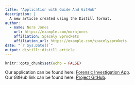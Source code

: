 ```yaml
---
title: "Application with Guide And GitHub"
description: |
  A new article created using the Distill format.
author:
  - name: Nora Jones 
    url: https://example.com/norajones
    affiliation: Spacely Sprockets
    affiliation_url: https://example.com/spacelysprokets
date: "`r Sys.Date()`"
output: distill::distill_article
---
```


```r
knitr::opts_chunk$set(echo = FALSE)
```

Our application can be found here: [Forensic Investigation App](https://isss608-2021g1g10.shinyapps.io/STFA/).  
Our GitHub link can be found here: [Project GitHub](https://github.com/syedahmadzaki/ISSS608.2021G1G10).





